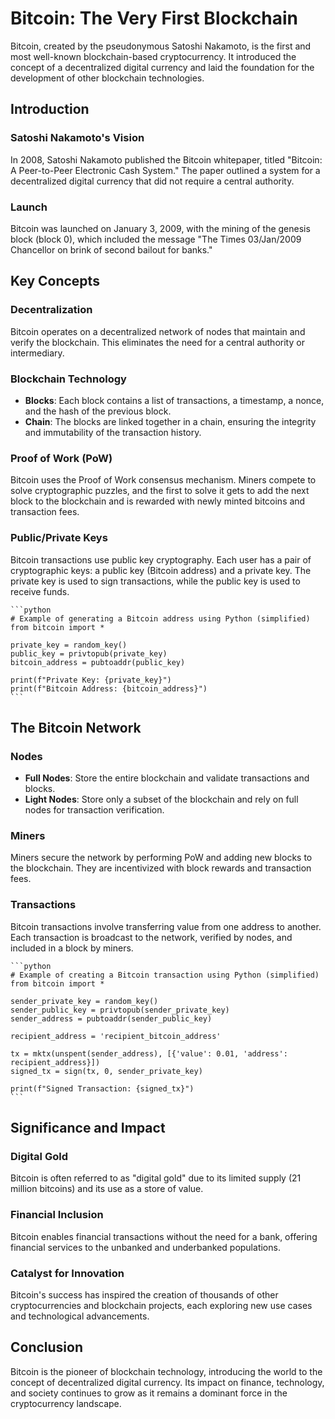 # Bitcoin: The Very First Blockchain

Bitcoin, created by the pseudonymous Satoshi Nakamoto, is the first and most well-known blockchain-based cryptocurrency. It introduced the concept of a decentralized digital currency and laid the foundation for the development of other blockchain technologies.

## Introduction

### Satoshi Nakamoto's Vision

In 2008, Satoshi Nakamoto published the Bitcoin whitepaper, titled "Bitcoin: A Peer-to-Peer Electronic Cash System." The paper outlined a system for a decentralized digital currency that did not require a central authority.

### Launch

Bitcoin was launched on January 3, 2009, with the mining of the genesis block (block 0), which included the message "The Times 03/Jan/2009 Chancellor on brink of second bailout for banks."

## Key Concepts

### Decentralization

Bitcoin operates on a decentralized network of nodes that maintain and verify the blockchain. This eliminates the need for a central authority or intermediary.

### Blockchain Technology

- **Blocks**: Each block contains a list of transactions, a timestamp, a nonce, and the hash of the previous block.
- **Chain**: The blocks are linked together in a chain, ensuring the integrity and immutability of the transaction history.

### Proof of Work (PoW)

Bitcoin uses the Proof of Work consensus mechanism. Miners compete to solve cryptographic puzzles, and the first to solve it gets to add the next block to the blockchain and is rewarded with newly minted bitcoins and transaction fees.

### Public/Private Keys

Bitcoin transactions use public key cryptography. Each user has a pair of cryptographic keys: a public key (Bitcoin address) and a private key. The private key is used to sign transactions, while the public key is used to receive funds.

    ```python
    # Example of generating a Bitcoin address using Python (simplified)
    from bitcoin import *

    private_key = random_key()
    public_key = privtopub(private_key)
    bitcoin_address = pubtoaddr(public_key)

    print(f"Private Key: {private_key}")
    print(f"Bitcoin Address: {bitcoin_address}")
    ```

## The Bitcoin Network

### Nodes

- **Full Nodes**: Store the entire blockchain and validate transactions and blocks.
- **Light Nodes**: Store only a subset of the blockchain and rely on full nodes for transaction verification.

### Miners

Miners secure the network by performing PoW and adding new blocks to the blockchain. They are incentivized with block rewards and transaction fees.

### Transactions

Bitcoin transactions involve transferring value from one address to another. Each transaction is broadcast to the network, verified by nodes, and included in a block by miners.

    ```python
    # Example of creating a Bitcoin transaction using Python (simplified)
    from bitcoin import *

    sender_private_key = random_key()
    sender_public_key = privtopub(sender_private_key)
    sender_address = pubtoaddr(sender_public_key)

    recipient_address = 'recipient_bitcoin_address'

    tx = mktx(unspent(sender_address), [{'value': 0.01, 'address': recipient_address}])
    signed_tx = sign(tx, 0, sender_private_key)

    print(f"Signed Transaction: {signed_tx}")
    ```

## Significance and Impact

### Digital Gold

Bitcoin is often referred to as "digital gold" due to its limited supply (21 million bitcoins) and its use as a store of value.

### Financial Inclusion

Bitcoin enables financial transactions without the need for a bank, offering financial services to the unbanked and underbanked populations.

### Catalyst for Innovation

Bitcoin's success has inspired the creation of thousands of other cryptocurrencies and blockchain projects, each exploring new use cases and technological advancements.

## Conclusion

Bitcoin is the pioneer of blockchain technology, introducing the world to the concept of decentralized digital currency. Its impact on finance, technology, and society continues to grow as it remains a dominant force in the cryptocurrency landscape.
